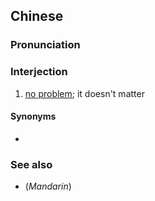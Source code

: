 {{also|勿要紧个}}
==Chinese==
{{zh-forms|s=勿要紧个}}

===Pronunciation===
{{zh-pron
|w=5veq iau jin geq
|cat=intj
}}

===Interjection===
{{zh-interj}}

# {{lb|zh|Wu}} [[no problem]]; it doesn't matter

====Synonyms====
* {{zh-l|嘸沒關係}}

===See also===
* {{zh-l|沒關係}} (''Mandarin'')

{{attention|wuu|transliteration}}
